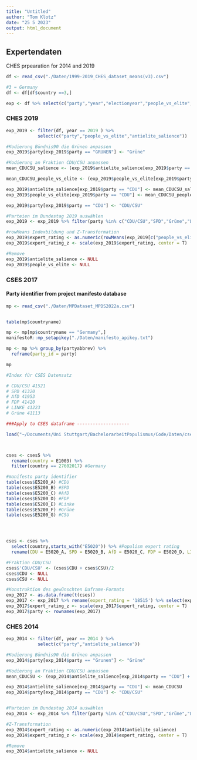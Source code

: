 ---
title: "Untitled"
author: "Tom Klotz"
date: "25 5 2023"
output: html_document
---

## Expertendaten
CHES prpearation for 2014 and 2019

```{r}
df <- read_csv("./Daten/1999-2019_CHES_dataset_means(v3).csv")

#3 = Germany
df <- df[df$country ==3,]

exp <- df %>% select(c("party","year","electionyear","people_vs_elite","antielite_salience"))
```


### CHES 2019
```{r}
exp_2019 <- filter(df, year == 2019 ) %>%
            select(c("party","people_vs_elite","antielite_salience"))

#Kodierung Bündnis90 die Grünen anpassen
exp_2019$party[exp_2019$party == "GRUNEN"] <- "Grüne"

#Kodierung an Fraktion CDU/CSU anpassen
mean_CDUCSU_salience <- (exp_2019$antielite_salience[exp_2019$party == "CDU"] + exp_2019$antielite_salience[exp_2019$party == "CSU"])/2

mean_CDUCSU_people_vs_elite <- (exp_2019$people_vs_elite[exp_2019$party == "CDU"] + exp_2019$people_vs_elite[exp_2019$party == "CSU"])/2

exp_2019$antielite_salience[exp_2019$party == "CDU"] <- mean_CDUCSU_salience
exp_2019$people_vs_elite[exp_2019$party == "CDU"] <- mean_CDUCSU_people_vs_elite

exp_2019$party[exp_2019$party == "CDU"] <- "CDU/CSU"

#Parteien im Bundestag 2019 auswählen
exp_2019 <- exp_2019 %>% filter(party %in% c("CDU/CSU","SPD","Grüne","LINKE","AfD","FDP"))

#rowMeans Indexbildung und Z-Transformation
exp_2019$expert_rating <- as.numeric(rowMeans(exp_2019[c("people_vs_elite","antielite_salience")],))
exp_2019$expert_rating_z <- scale(exp_2019$expert_rating, center = T)

#Remove
exp_2019$antielite_salience <- NULL
exp_2019$people_vs_elite <- NULL

```

### CSES 2017
#### Party identifier from project manifesto database

```{r}
mp <- read_csv("./Daten/MPDataset_MPDS2022a.csv")


table(mp$countryname)

mp <- mp[mp$countryname == "Germany",]
manifestoR::mp_setapikey("./Daten/manifesto_apikey.txt")

mp <- mp %>% group_by(partyabbrev) %>%
  reframe(party_id = party)

mp

#Index für CSES Datensatz

# CDU/CSU 41521
# SPD 41320
# AfD 41953
# FDP 41420
# LINKE 41223
# Grüne 41113

###Apply to CSES dataframe --------------------

load("~/Documents/Uni Stuttgart/BachelorarbeitPopulismus/Code/Daten/cses5.rdata")



cses <- cses5 %>% 
  rename(country = E1003) %>%
  filter(country == 27602017) #Germany

#manifesto party identifier
table(cses$E5200_A) #CDU
table(cses$E5200_B) #SPD
table(cses$E5200_C) #AfD
table(cses$E5200_D) #FDP
table(cses$E5200_E) #Linke
table(cses$E5200_F) #Grüne
table(cses$E5200_G) #CSU




cses <- cses %>%
  select(country,starts_with("E5020")) %>% #Populism expert rating
  rename(CDU = E5020_A, SPD = E5020_B, AfD = E5020_C, FDP = E5020_D, LINKE = E5020_E, Grüne = E5020_F, CSU = E5020_G) %>%         select(CDU, SPD, AfD, FDP, LINKE, Grüne, CSU)

#Fraktion CDU/CSU
cses$'CDU/CSU' <- (cses$CDU + cses$CSU)/2
cses$CDU <- NULL
cses$CSU <- NULL

#Konstruktion des gewünschten Daframe-Formats
exp_2017 <- as.data.frame(t(cses))
exp_2017 <- exp_2017 %>% rename(expert_rating = '18515') %>% select(expert_rating)
exp_2017$expert_rating_z <- scale(exp_2017$expert_rating, center = T)
exp_2017$party <- rownames(exp_2017)
```

### CHES 2014

```{r}

exp_2014 <- filter(df, year == 2014 ) %>%
            select(c("party","antielite_salience"))

#Kodierung Bündnis90 die Grünen anpassen
exp_2014$party[exp_2014$party == "Grunen"] <- "Grüne"

#Kodierung an Fraktion CDU/CSU anpassen
mean_CDUCSU <- (exp_2014$antielite_salience[exp_2014$party == "CDU"] + exp_2014$antielite_salience[exp_2014$party == "CSU"])/2

exp_2014$antielite_salience[exp_2014$party == "CDU"] <- mean_CDUCSU
exp_2014$party[exp_2014$party == "CDU"] <- "CDU/CSU" 


#Parteien im Bundestag 2014 auswählen
exp_2014 <- exp_2014 %>% filter(party %in% c("CDU/CSU","SPD","Grüne","LINKE"))

#Z-Transformation
exp_2014$expert_rating <- as.numeric(exp_2014$antielite_salience)
exp_2014$expert_rating_z <- scale(exp_2014$expert_rating, center = T)

#Remove
exp_2014$antielite_salience <- NULL

```